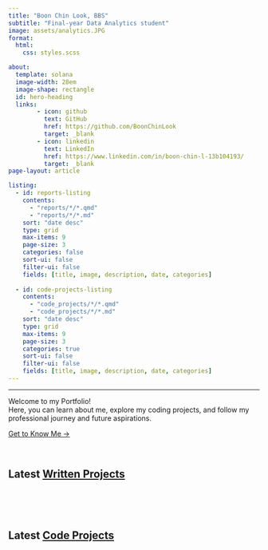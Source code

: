 ```yaml
---
title: "Boon Chin Look, BBS"
subtitle: "Final-year Data Analytics student"
image: assets/analytics.JPG
format:
  html:
    css: styles.scss

about:
  template: solana
  image-width: 28em
  image-shape: rectangle
  id: hero-heading
  links:
        - icon: github
          text: GitHub
          href: https://github.com/BoonChinLook
          target: _blank
        - icon: linkedin
          text: LinkedIn
          href: https://www.linkedin.com/in/boon-chin-l-13b104193/
          target: _blank
page-layout: article

listing:
  - id: reports-listing
    contents:
      - "reports/*/*.qmd"
      - "reports/*/*.md"
    sort: "date desc"
    type: grid
    max-items: 9
    page-size: 3
    categories: false
    sort-ui: false
    filter-ui: false
    fields: [title, image, description, date, categories]
  
  - id: code-projects-listing
    contents:
      - "code_projects/*/*.qmd"
      - "code_projects/*/*.md"
    sort: "date desc"
    type: grid
    max-items: 9
    page-size: 3
    categories: true
    sort-ui: false
    filter-ui: false
    fields: [title, image, description, date, categories]
---
```


---
::: {#hero-heading class="fade-in"}

Welcome to my Portfolio! <br> Here, you can learn about me, explore my coding projects, and follow my professional journey and future aspirations.

[Get to Know Me &rarr;](about.qmd)

:::

<br>

## Latest [Written Projects](/reports)

::: {#reports-listing}
:::

<br>
<br>
<br>

## Latest [Code Projects](/code_projects)

::: {#code-projects-listing}
:::
